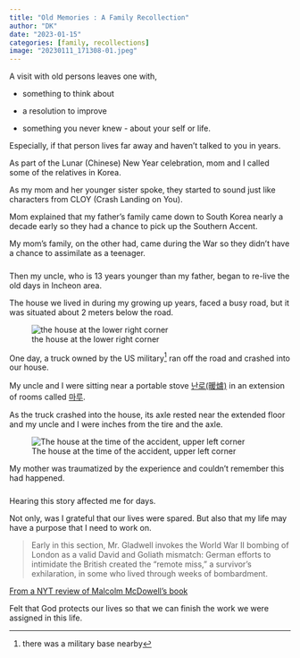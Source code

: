 ---
title: "Old Memories : A Family Recollection"
author: "DK"
date: "2023-01-15"
categories: [family, recollections]
image: "20230111_171308-01.jpeg"
---

A visit with old persons leaves one with,

-   something to think about

-   a resolution to improve

-   something you never knew - about your self or life.

Especially, if that person lives far away and haven't talked to you in years.

As part of the Lunar (Chinese) New Year celebration, mom and I called some of the relatives in Korea.

As my mom and her younger sister spoke, they started to sound just like characters from CLOY (Crash Landing on You).

Mom explained that my father's family came down to South Korea nearly a decade early so they had a chance to pick up the Southern Accent.

My mom's family, on the other had, came during the War so they didn't have a chance to assimilate as a teenager.

##### 

Then my uncle, who is 13 years younger than my father, began to re-live the old days in Incheon area.

The house we lived in during my growing up years, faced a busy road, but it was situated about 2 meters below the road.

![the house at the lower right corner](511842537.951056.jpg)

One day, a truck owned by the US military[^1] ran off the road and crashed into our house.

[^1]: there was a military base nearby

My uncle and I were sitting near a portable stove [난로(暖爐)](https://namu.wiki/w/%EB%82%9C%EB%A1%9C) in an extension of rooms called [마루](https://folkency.nfm.go.kr/topic/detail/8320?pageType=search&keyword=%EB%A7%88%EB%A3%A8).

As the truck crashed into the house, its axle rested near the extended floor and my uncle and I were inches from the tire and the axle.

![The house at the time of the accident, upper left corner](Epson_01082023145722.jpg)

My mother was traumatized by the experience and couldn't remember this had happened.

##### 

Hearing this story affected me for days.

Not only, was I grateful that our lives were spared. But also that my life may have a purpose that I need to work on.

> Early in this section, Mr. Gladwell invokes the World War II bombing of London as a valid David and Goliath mismatch: German efforts to intimidate the British created the "remote miss," a survivor's exhilaration, in some who lived through weeks of bombardment.

[From a NYT review of Malcolm McDowell's book](https://www.nytimes.com/2013/10/03/books/david-and-goliath-by-malcolm-gladwell.html)

Felt that God protects our lives so that we can finish the work we were assigned in this life.
